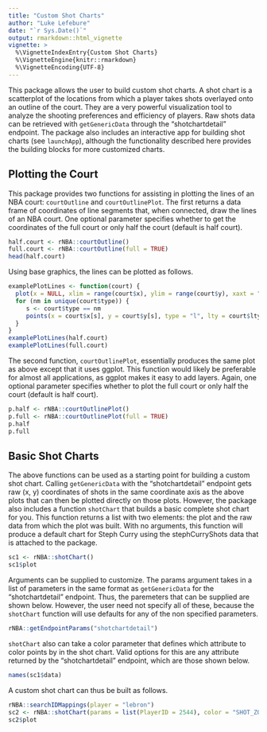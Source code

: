 ```yaml
---
title: "Custom Shot Charts"
author: "Luke Lefebure"
date: "`r Sys.Date()`"
output: rmarkdown::html_vignette
vignette: >
  %\VignetteIndexEntry{Custom Shot Charts}
  %\VignetteEngine{knitr::rmarkdown}
  %\VignetteEncoding{UTF-8}
---
```


This package allows the user to build custom shot charts. A shot chart is a scatterplot of the locations from which a player takes shots overlayed onto an outline of the court. They are a very powerful visualization tool to analyze the shooting preferences and efficiency of players. Raw shots data can be retrieved with `getGenericData` through the "shotchartdetail" endpoint. The package also includes an interactive app for building shot charts (see `launchApp`), although the functionality described here provides the building blocks for more customized charts.

## Plotting the Court

This package provides two functions for assisting in plotting the lines of an NBA court: `courtOutline` and `courtOutlinePlot`. The first returns a data frame of coordinates of line segments that, when connected, draw the lines of an NBA court. One optional parameter specifies whether to get the coordinates of the full court or only half the court (default is half court).

```r
half.court <- rNBA::courtOutline()
full.court <- rNBA::courtOutline(full = TRUE)
head(half.court)
```

Using base graphics, the lines can be plotted as follows. 

```r
examplePlotLines <- function(court) {
  plot(x = NULL, xlim = range(court$x), ylim = range(court$y), xaxt = "n", yaxt = "n", ann = FALSE)
  for (nm in unique(court$type)) {
     s <- court$type == nm
     points(x = court$x[s], y = court$y[s], type = "l", lty = court$ltype[s])
  } 
}
examplePlotLines(half.court)
examplePlotLines(full.court)
```

The second function, `courtOutlinePlot`, essentially produces the same plot as above except that it uses ggplot. This function would likely be preferable for almost all applications, as ggplot makes it easy to add layers. Again, one optional parameter specifies whether to plot the full court or only half the court (default is half court).

```r
p.half <- rNBA::courtOutlinePlot()
p.full <- rNBA::courtOutlinePlot(full = TRUE)
p.half
p.full
```

## Basic Shot Charts

The above functions can be used as a starting point for building a custom shot chart. Calling `getGenericData` with the "shotchartdetail" endpoint gets raw (x, y) coordinates of shots in the same coordinate axis as the above plots that can then be plotted directly on those plots. However, the package also includes a function `shotChart` that builds a basic complete shot chart for you. This function returns a list with two elements: the plot and the raw data from which the plot was built. With no arguments, this function will produce a default chart for Steph Curry using the stephCurryShots data that is attached to the package.

```r
sc1 <- rNBA::shotChart()
sc1$plot
```

Arguments can be supplied to customize. The params argument takes in a list of parameters in the same format as `getGenericData` for the "shotchartdetail" endpoint. Thus, the paremeters that can be supplied are shown below. However, the user need not specify all of these, because the `shotChart` function will use defaults for any of the non specified parameters.

```r
rNBA::getEndpointParams("shotchartdetail")
```

`shotChart` also can take a color parameter that defines which attribute to color points by in the shot chart. Valid options for this are any attribute returned by the "shotchartdetail" endpoint, which are those shown below.

```r
names(sc1$data)
```

A custom shot chart can thus be built as follows.

```r
rNBA::searchIDMappings(player = "lebron")
sc2 <- rNBA::shotChart(params = list(PlayerID = 2544), color = "SHOT_ZONE_BASIC")
sc2$plot
```
